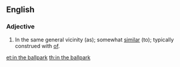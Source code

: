 ==English==

===Adjective===
{{head|en|adjective|head=[[in]] [[the]] [[ballpark]]}}

# {{label|en|figuratively}} In the same general vicinity (as); somewhat [[similar]] (to); <span class="use-with-mention">typically construed with <span class="mention">[[of]]</span></span>.

[[et:in the ballpark]]
[[th:in the ballpark]]